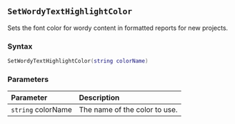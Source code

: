 ::: {.minipage data-latex="{\textwidth}"}
## `SetWordyTextHighlightColor`

Sets the font color for wordy content in formatted reports\index{highlighted reports!fonts} for new projects.

### Syntax {-}

``` .lua
SetWordyTextHighlightColor(string colorName)
```

### Parameters {-}

**Parameter** | **Description**
| :-- | :-- |
| `string` colorName | The name of the color to use. |
:::

